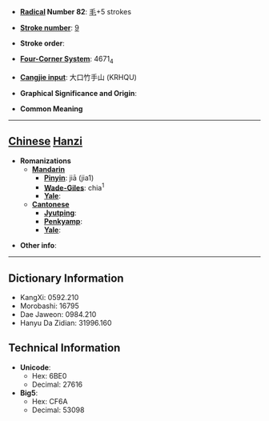 * '''[[Wiktionary:Chinese radical index| Radical]] Number 82''': [[Wiktionary:Chinese radical index 毛|毛]]+5 strokes

* '''[[Wiktionary:Chinese total strokes index|Stroke number]]''': [[Wiktionary:Chinese total strokes index 9|9]]

* '''Stroke order''': 

* '''[[Wiktionary:Chinese four corner index|Four-Corner System]]''': 4671<sub>4</sub>

* '''[[Wiktionary:Chinese Cangjie index|Cangjie input]]''': 大口竹手山 (KRHQU)

* '''Graphical Significance and Origin''': 

* '''Common Meaning'''

----

== [[Chinese]] [[Hanzi]] ==

* '''Romanizations'''
** '''[[Mandarin]]'''
*** '''[[Pinyin]]''': jiā (jia1)
*** '''[[Wade-Giles]]''': chia<sup>1</sup>
*** '''[[Yale]]''': 
** '''[[Cantonese]]'''
*** '''[[Jyutping]]''':
*** '''[[Penkyamp]]''': 
*** '''[[Yale]]''': 

* '''Other info''': 

----

== Dictionary Information ==

* KangXi: 0592.210
* Morobashi: 16795
* Dae Jaweon: 0984.210
* Hanyu Da Zidian: 31996.160

== Technical Information ==

* '''Unicode''':
** Hex: 6BE0
** Decimal: 27616
* '''Big5''':
** Hex: CF6A
** Decimal: 53098